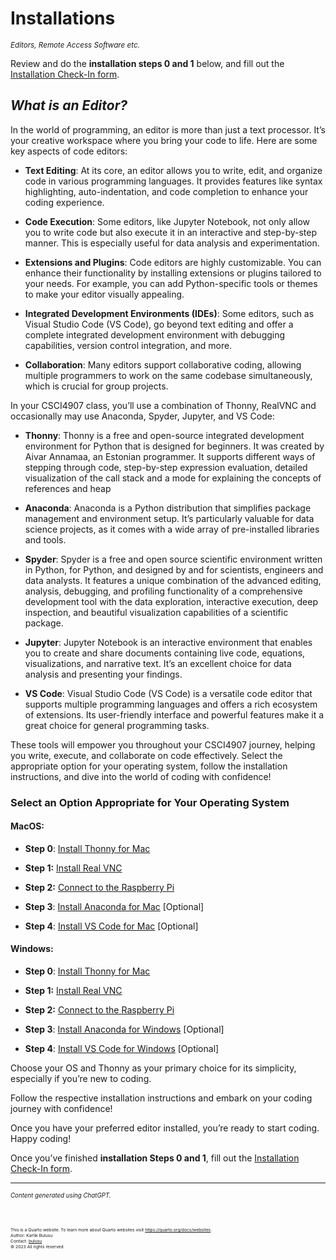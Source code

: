 # Installations

<small>*Editors, Remote Access Software etc.*</small>

::: {.callout-warning appearance="simple"}
Review and do the **installation steps 0 and 1** below, and fill out the [Installation Check-In form](https://forms.gle/qV5qw3fxBYJnYMNR9).
:::

## *What is an Editor?*

In the world of programming, an editor is more than just a text processor. It's your creative workspace where you bring your code to life. Here are some key aspects of code editors:

- **Text Editing**: At its core, an editor allows you to write, edit, and organize code in various programming languages. It provides features like syntax highlighting, auto-indentation, and code completion to enhance your coding experience.

- **Code Execution**: Some editors, like Jupyter Notebook, not only allow you to write code but also execute it in an interactive and step-by-step manner. This is especially useful for data analysis and experimentation.

- **Extensions and Plugins**: Code editors are highly customizable. You can enhance their functionality by installing extensions or plugins tailored to your needs. For example, you can add Python-specific tools or themes to make your editor visually appealing.

- **Integrated Development Environments (IDEs)**: Some editors, such as Visual Studio Code (VS Code), go beyond text editing and offer a complete integrated development environment with debugging capabilities, version control integration, and more.

- **Collaboration**: Many editors support collaborative coding, allowing multiple programmers to work on the same codebase simultaneously, which is crucial for group projects.

In your CSCI4907 class, you'll use a combination of Thonny, RealVNC and occasionally may use Anaconda, Spyder, Jupyter, and VS Code:

- **Thonny**: Thonny is a free and open-source integrated development environment for Python that is designed for beginners. It was created by Aivar Annamaa, an Estonian programmer. It supports different ways of stepping through code, step-by-step expression evaluation, detailed visualization of the call stack and a mode for explaining the concepts of references and heap

- **Anaconda**: Anaconda is a Python distribution that simplifies package management and environment setup. It's particularly valuable for data science projects, as it comes with a wide array of pre-installed libraries and tools.

- **Spyder**: Spyder is a free and open source scientific environment written in Python, for Python, and designed by and for scientists, engineers and data analysts. It features a unique combination of the advanced editing, analysis, debugging, and profiling functionality of a comprehensive development tool with the data exploration, interactive execution, deep inspection, and beautiful visualization capabilities of a scientific package.

- **Jupyter**: Jupyter Notebook is an interactive environment that enables you to create and share documents containing live code, equations, visualizations, and narrative text. It's an excellent choice for data analysis and presenting your findings.

- **VS Code**: Visual Studio Code (VS Code) is a versatile code editor that supports multiple programming languages and offers a rich ecosystem of extensions. Its user-friendly interface and powerful features make it a great choice for general programming tasks.

These tools will empower you throughout your CSCI4907 journey, helping you write, execute, and collaborate on code effectively. Select the appropriate option for your operating system, follow the installation instructions, and dive into the world of coding with confidence!


### **Select an Option Appropriate for Your Operating System**
<!-- <div id="steps"></div> -->

#### **MacOS:**

- **Step 0**: [Install Thonny for Mac](thonny-mac.qmd)

- **Step 1:** [Install Real VNC](realvnc-mac.qmd)

- **Step 2:** [Connect to the Raspberry Pi](realvnc-mac-connect.qmd)

- **Step 3**: [Install Anaconda for Mac](anaconda-mac.qmd) [Optional]

- **Step 4**: [Install VS Code for Mac](vscode-mac.qmd) [Optional]

<!-- - **Step 5:** [Install Python and Jupyter without Anaconda](python3-mac.qmd) -->

#### **Windows:**

- **Step 0**: [Install Thonny for Mac](thonny-windows.qmd)

- **Step 1:** [Install Real VNC](realvnc-windows.qmd)

- **Step 2:** [Connect to the Raspberry Pi](realvnc-windows-connect.qmd)

- **Step 3**: [Install Anaconda for Windows](anaconda-windows.qmd) [Optional]

- **Step 4**: [Install VS Code for Windows](vscode-windows.qmd) [Optional]
<!-- - **Step 5:** [Install Python and Jupyter without Anaconda](python3-windows.qmd) -->

<!-- hoose the option that best suits your needs and follow the respective installation instructions.

Once you have an editor installed, you can start writing and running your code. Happy coding! -->

Choose your OS and Thonny as your primary choice for its simplicity, especially if you're new to coding. 
<!-- However, if you prefer a more feature-rich environment, Spyder is an excellent alternative. -->

Follow the respective installation instructions and embark on your coding journey with confidence!

Once you have your preferred editor installed, you're ready to start coding. Happy coding!

Once you've finished **installation Steps 0 and 1**, fill out the [Installation Check-In form](https://forms.gle/qV5qw3fxBYJnYMNR9).

<!-- ### You will be automatically entered into a raffle in the first class of CS1010 on 10/06/2023. -->


---

<small><small>*Content generated using ChatGPT.*</small></small>

<br>
<footer>
  <p><small><small><small><small>This is a Quarto website. To learn more about Quarto websites visit <https://quarto.org/docs/websites>.<br>
  Author: Kartik Bulusu<br>
  Contact: <a href="mailto:bulusu@gwu.edu">bulusu</a><br>
  &copy; 2023 All rights reserved</small></small></small></small></p>
</footer>
